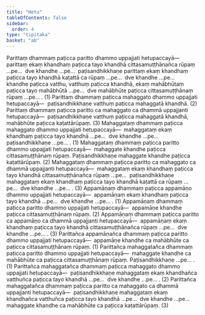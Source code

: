 ```yaml
---
title: "Hetu"
tableOfContents: false
sidebar:
  order: 4
type: "tipitaka"
basket: "ab"
---
```



<DynamicBreadcrumb />

<Division number="1">

<Paragraph number="1866">
Parittaṃ dhammaṃ paṭicca paritto dhammo uppajjati hetupaccayā—  parittaṃ ekaṃ khandhaṃ paṭicca tayo khandhā cittasamuṭṭhānañca rūpaṃ …pe…  dve khandhe …pe…  paṭisandhikkhaṇe parittaṃ ekaṃ khandhaṃ paṭicca tayo khandhā kaṭattā ca rūpaṃ …pe…  dve khandhe …pe…  khandhe paṭicca vatthu, vatthuṃ paṭicca khandhā, ekaṃ mahābhūtaṃ paṭicca tayo mahābhūtā …pe…  dve mahābhūte paṭicca cittasamuṭṭhānaṃ rūpaṃ …pe… . (1)
</Paragraph>

<Paragraph number="1867">
Parittaṃ dhammaṃ paṭicca mahaggato dhammo uppajjati hetupaccayā—  paṭisandhikkhaṇe vatthuṃ paṭicca mahaggatā khandhā. (2)
</Paragraph>

<Paragraph number="1868">
Parittaṃ dhammaṃ paṭicca paritto ca mahaggato ca dhammā uppajjanti hetupaccayā—  paṭisandhikkhaṇe vatthuṃ paṭicca mahaggatā khandhā, mahābhūte paṭicca kaṭattārūpaṃ. (3)
</Paragraph>

</Division>
<Division number="2">

<Paragraph number="1869">
Mahaggataṃ dhammaṃ paṭicca mahaggato dhammo uppajjati hetupaccayā—  mahaggataṃ ekaṃ khandhaṃ paṭicca tayo khandhā …pe…  dve khandhe …pe…  paṭisandhikkhaṇe …pe… . (1)
</Paragraph>

<Paragraph number="1870">
Mahaggataṃ dhammaṃ paṭicca paritto dhammo uppajjati hetupaccayā—  mahaggate khandhe paṭicca cittasamuṭṭhānaṃ rūpaṃ. Paṭisandhikkhaṇe mahaggate khandhe paṭicca kaṭattārūpaṃ. (2)
</Paragraph>

<Paragraph number="1871">
Mahaggataṃ dhammaṃ paṭicca paritto ca mahaggato ca dhammā uppajjanti hetupaccayā—  mahaggataṃ ekaṃ khandhaṃ paṭicca tayo khandhā cittasamuṭṭhānañca rūpaṃ …pe…  paṭisandhikkhaṇe mahaggataṃ ekaṃ khandhaṃ paṭicca tayo khandhā kaṭattā ca rūpaṃ …pe…  dve khandhe …pe… . (3)
</Paragraph>

</Division>
<Division number="3">

<Paragraph number="1872">
Appamāṇaṃ dhammaṃ paṭicca appamāṇo dhammo uppajjati hetupaccayā—  appamāṇaṃ ekaṃ khandhaṃ paṭicca tayo khandhā …pe…  dve khandhe …pe… . (1)
</Paragraph>

<Paragraph number="1873">
Appamāṇaṃ dhammaṃ paṭicca paritto dhammo uppajjati hetupaccayā—  appamāṇe khandhe paṭicca cittasamuṭṭhānaṃ rūpaṃ. (2)
</Paragraph>

<Paragraph number="1874">
Appamāṇaṃ dhammaṃ paṭicca paritto ca appamāṇo ca dhammā uppajjanti hetupaccayā—  appamāṇaṃ ekaṃ khandhaṃ paṭicca tayo khandhā cittasamuṭṭhānañca rūpaṃ …pe…  dve khandhe …pe… . (3)
</Paragraph>

</Division>
<Division number="4">

<Paragraph number="1875">
Parittañca appamāṇañca dhammaṃ paṭicca paritto dhammo uppajjati hetupaccayā—  appamāṇe khandhe ca mahābhūte ca paṭicca cittasamuṭṭhānaṃ rūpaṃ. (1)
</Paragraph>

<Paragraph number="1876">
Parittañca mahaggatañca dhammaṃ paṭicca paritto dhammo uppajjati hetupaccayā—  mahaggate khandhe ca mahābhūte ca paṭicca cittasamuṭṭhānaṃ rūpaṃ. Paṭisandhikkhaṇe …pe… . (1)
</Paragraph>

<Paragraph number="1877">
Parittañca mahaggatañca dhammaṃ paṭicca mahaggato dhammo uppajjati hetupaccayā—  paṭisandhikkhaṇe mahaggataṃ ekaṃ khandhañca vatthuñca paṭicca tayo khandhā …pe…  dve khandhe …pe… . (2)
</Paragraph>

<Paragraph number="1878">
Parittañca mahaggatañca dhammaṃ paṭicca paritto ca mahaggato ca dhammā uppajjanti hetupaccayā—  paṭisandhikkhaṇe mahaggataṃ ekaṃ khandhañca vatthuñca paṭicca tayo khandhā …pe…  dve khandhe …pe…  mahaggate khandhe ca mahābhūte ca paṭicca kaṭattārūpaṃ. (3)
</Paragraph>
</Division>